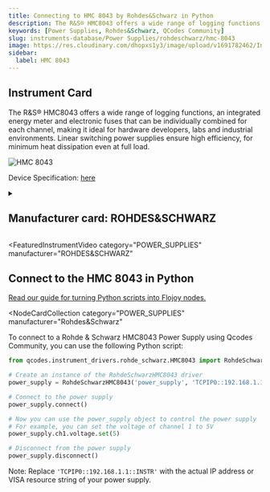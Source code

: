 ```yaml
---
title: Connecting to HMC 8043 by Rohdes&Schwarz in Python
description: The R&S® HMC8043 offers a wide range of logging functions, an integrated energy meter and electronic fuses that can be individually combined for each channel, making it ideal for hardware developers, labs and industrial environments. Linear switching power supplies ensure high efficiency, for minimum heat dissipation even at full load.
keywords: [Power Supplies, Rohdes&Schwarz, QCodes Community]
slug: instruments-database/Power Supplies/rohdeschwarz/hmc-8043
image: https://res.cloudinary.com/dhopxs1y3/image/upload/v1691782462/Instruments/Power%20Supplies/HMC-8043/HMC-8043.jpg
sidebar:
  label: HMC 8043
---
```



## Instrument Card

The R&S® HMC8043 offers a wide range of logging functions, an integrated energy meter and electronic fuses that can be individually combined for each channel, making it ideal for hardware developers, labs and industrial environments. Linear switching power supplies ensure high efficiency, for minimum heat dissipation even at full load.

![HMC 8043](https://res.cloudinary.com/dhopxs1y3/image/upload/v1691782462/Instruments/Power%20Supplies/HMC-8043/HMC-8043.jpg)

Device Specification: [here](https://www.batronix.com/pdf/Rohde-Schwarz/HMC804X/HMC804X_Datasheet_EN.pdf)

<details style={{ marginTop: "15px"}}>
<summary><h2 style={{display:'inline'}}>Manufacturer card: ROHDES&SCHWARZ</h2></summary>

![ROHDES&SCHWARZ](https://res.cloudinary.com/dhopxs1y3/image/upload/v1692806194/Instruments/Vendor%20Logos/RohdeSchwarz.png)

Rohde & Schwarz GmbH & Co KG is an international electronics group specializing in the fields of electronic test equipment, broadcast & media, cybersecurity, radiomonitoring and radiolocation, and radiocommunication.

- Headquarters: Munich, Germany
- Yearly Revenue (millions, USD): 2500
- Vendor Website: [here](https://www.rohde-schwarz.com/ca/home_48230.html)

</details>


<FeaturedInstrumentVideo
  category="POWER_SUPPLIES"
  manufacturer="ROHDES&SCHWARZ"
></FeaturedInstrumentVideo>

## Connect to the HMC 8043 in Python

[Read our guide for turning Python scripts into Flojoy nodes.](https://docs.flojoy.ai/contribution/blocks/custom-flojoy-block/)


<Tabs>
<TabItem value="Flojoy" label="Flojoy" className="flojoy-instrument-tabs">

<NodeCardCollection
  category="POWER_SUPPLIES"
  manufacturer="Rohdes&Schwarz"
></NodeCardCollection>

</TabItem>
<TabItem value="QCodes Community" label="QCodes Community">

To connect to a Rohde & Schwarz HMC8043 Power Supply using Qcodes Community, you can use the following Python script:

```python
from qcodes.instrument_drivers.rohde_schwarz.HMC8043 import RohdeSchwarzHMC8043

# Create an instance of the RohdeSchwarzHMC8043 driver
power_supply = RohdeSchwarzHMC8043('power_supply', 'TCPIP0::192.168.1.1::INSTR')

# Connect to the power supply
power_supply.connect()

# Now you can use the power_supply object to control the power supply
# For example, you can set the voltage of channel 1 to 5V
power_supply.ch1.voltage.set(5)

# Disconnect from the power supply
power_supply.disconnect()
```

Note: Replace `'TCPIP0::192.168.1.1::INSTR'` with the actual IP address or VISA resource string of your power supply.

</TabItem>
</Tabs>
